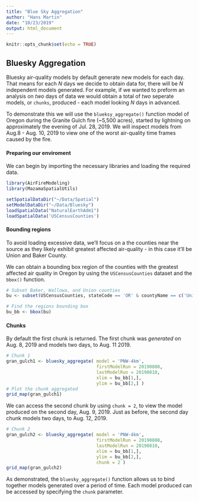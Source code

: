 ```yaml
---
title: "Blue Sky Aggregation"
author: "Hans Martin"
date: "10/23/2019"
output: html_document
---
```


```r
knitr::opts_chunk$set(echo = TRUE)
```

## Bluesky Aggregation

Bluesky air-quality models by default generate new models for each day. That means for each $N$ days we decide to obtain data for, there will be $N$ independent models generated. For example, if we wanted to preform an analysis on _two_ days of data we would obtain a total of _two_ seperate models, or `chunks`, produced - each model looking $N$ days in advanced. 

To demonstrate this we will use the `blueksy_aggregate()` function  model of Oregon during the Granite Gulch fire (~5,500 acres), started by lightning on approximately the evening of Jul. 28, 2019. We will inspect models from Aug.8 - Aug. 10, 2019 to view one of the worst air-quality time frames caused by the fire.

#### Preparing our enviroment
We can begin by importing the necessary libraries and loading the required data.
```r
library(AirFireModeling)
library(MazamaSpatialUtils)

setSpatialDataDir("~/Data/Spatial")
setModelDataDir("~/Data/Bluesky")
loadSpatialData("NaturalEarthAdm1")
loadSpatialData('USCensusCounties')
```
#### Bounding regions
To avoid loading excessive data, we'll focus on a the counties near the source as they likely exhibit greatest affected air-quality - in this case it'll be Union and Baker County. 

We can obtain a bounding box region of the counties with the greatest affected air quality in Oregon by using the `USCensusCounties` dataset and the `bbox()` function. 
```r
# Subset Baker, Wallowa, and Union counties
bu <- subset(USCensusCounties, stateCode == 'OR' & countyName == c('Union', 'Baker'), )

# Find the regions bounding box
bu_bb <- bbox(bu)
```

#### Chunks
By default the first chunk is returned. The first chunk was _generated_ on Aug. 8, 2019 and models two days, to Aug. 11 2019.
```r
# Chunk 1
gran_gulch1 <- bluesky_aggregate( model = 'PNW-4km', 
                                  firstModelRun = 20190808, 
                                  lastModelRun = 20190810, 
                                  xlim = bu_bb[1,], 
                                  ylim = bu_bb[2,] ) 
# Plot the chunk aggregated 
grid_map(gran_gulch1)
```

We can access the second chunk by using `chunk = 2`, to view the model produced on the second day, Aug. 9, 2019. Just as before, the second day chunk models two days, to Aug. 12, 2019.    
```r
# Chunk 2
gran_gulch2 <- bluesky_aggregate( model = 'PNW-4km', 
                                  firstModelRun = 20190808, 
                                  lastModelRun = 20190810, 
                                  xlim = bu_bb[1,], 
                                  ylim = bu_bb[2,],
                                  chunk = 2 ) 
grid_map(gran_gulch2)
```

As demonstrated, the `bluesky_aggregate()` function allows us to bind together models generated over a period of time. Each model produced can be accessed by specifying the `chunk` parameter. 

